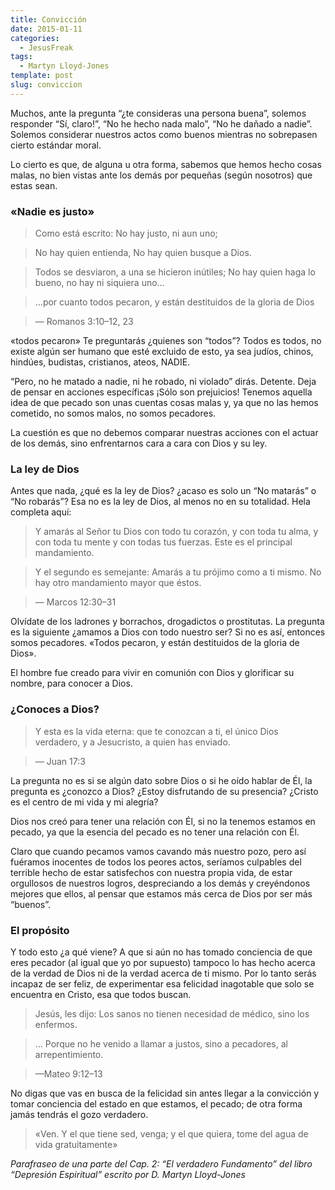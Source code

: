 ```yaml
---
title: Convicción
date: 2015-01-11
categories:
  - JesusFreak
tags:
  - Martyn Lloyd-Jones
template: post
slug: conviccion
---
```


Muchos, ante la pregunta “¿te consideras una persona buena”, solemos responder “Sí, claro!”, “No he hecho nada malo”, “No he dañado a nadie”. Solemos considerar nuestros actos como buenos mientras no sobrepasen cierto estándar moral.

Lo cierto es que, de alguna u otra forma, sabemos que hemos hecho cosas malas, no bien vistas ante los demás por pequeñas (según nosotros) que estas sean.

### «Nadie es justo»

> Como está escrito: No hay justo, ni aun uno;

> No hay quien entienda, No hay quien busque a Dios.

> Todos se desviaron, a una se hicieron inútiles; No hay quien haga lo bueno, no hay ni siquiera uno…

> …por cuanto todos pecaron, y están destituidos de la gloria de Dios

> — Romanos 3:10–12, 23

«todos pecaron» Te preguntarás ¿quienes son “todos”? Todos es todos, no existe algún ser humano que esté excluido de esto, ya sea judíos, chinos, hindúes, budistas, cristianos, ateos, NADIE.

“Pero, no he matado a nadie, ni he robado, ni violado” dirás. Detente. Deja de pensar en acciones específicas ¡Sólo son prejuicios! Tenemos aquella idea de que pecado son unas cuentas cosas malas y, ya que no las hemos cometido, no somos malos, no somos pecadores.

La cuestión es que no debemos comparar nuestras acciones con el actuar de los demás, sino enfrentarnos cara a cara con Dios y su ley.

### La ley de Dios

Antes que nada, ¿qué es la ley de Dios? ¿acaso es solo un “No matarás” o “No robarás”? Esa no es la ley de Dios, al menos no en su totalidad. Hela completa aquí:

> Y amarás al Señor tu Dios con todo tu corazón, y con toda tu alma, y con toda tu mente y con todas tus fuerzas. Este es el principal mandamiento.

> Y el segundo es semejante: Amarás a tu prójimo como a ti mismo. No hay otro mandamiento mayor que éstos.

> — Marcos 12:30–31

Olvídate de los ladrones y borrachos, drogadictos o prostitutas. La pregunta es la siguiente ¿amamos a Dios con todo nuestro ser? Si no es así, entonces somos pecadores. «Todos pecaron, y están destituidos de la gloria de Dios».

El hombre fue creado para vivir en comunión con Dios y glorificar su nombre, para conocer a Dios.

### ¿Conoces a Dios?

> Y esta es la vida eterna: que te conozcan a ti, el único Dios verdadero, y a Jesucristo, a quien has enviado.

> — Juan 17:3

La pregunta no es si se algún dato sobre Dios o si he oído hablar de Él, la pregunta es ¿conozco a Dios? ¿Estoy disfrutando de su presencia? ¿Cristo es el centro de mi vida y mi alegría?

Dios nos creó para tener una relación con Él, si no la tenemos estamos en pecado, ya que la esencia del pecado es no tener una relación con Él.

Claro que cuando pecamos vamos cavando más nuestro pozo, pero así fuéramos inocentes de todos los peores actos, seríamos culpables del terrible hecho de estar satisfechos con nuestra propia vida, de estar orgullosos de nuestros logros, despreciando a los demás y creyéndonos mejores que ellos, al pensar que estamos más cerca de Dios por ser más “buenos”.

### El propósito

Y todo esto ¿a qué viene? A que si aún no has tomado conciencia de que eres pecador (al igual que yo por supuesto) tampoco lo has hecho acerca de la verdad de Dios ni de la verdad acerca de ti mismo. Por lo tanto serás incapaz de ser feliz, de experimentar esa felicidad inagotable que solo se encuentra en Cristo, esa que todos buscan.

> Jesús, les dijo: Los sanos no tienen necesidad de médico, sino los enfermos.

> … Porque no he venido a llamar a justos, sino a pecadores, al arrepentimiento.

> —Mateo 9:12–13

No digas que vas en busca de la felicidad sin antes llegar a la convicción y tomar conciencia del estado en que estamos, el pecado; de otra forma jamás tendrás el gozo verdadero.

> «Ven. Y el que tiene sed, venga; y el que quiera, tome del agua de vida gratuitamente»

_Parafraseo de una parte del Cap. 2: “El verdadero Fundamento” del libro “Depresión Espiritual” escrito por D. Martyn Lloyd-Jones_
